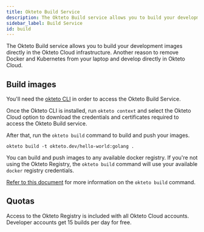 ```yaml
---
title: Okteto Build Service
description: The Okteto Build service allows you to build your development images directly in the Okteto Cloud infrastructure
sidebar_label: Build Service
id: build
---
```



The Okteto Build service allows you to build your development images directly in the Okteto Cloud infrastructure. Another reason to remove Docker and Kubernetes from your laptop and develop directly in Okteto Cloud.

## Build images

You'll need the [okteto CLI](/docs/next/cloud/okteto-cli/) in order to access the Okteto Build Service.

Once the Okteto CLI is installed, run `okteto context` and select the Okteto Cloud option to download the credentials and certificates required to access the Okteto Build service.

After that, run the `okteto build` command to build and push your images.

```
okteto build -t okteto.dev/hello-world:golang .
```

You can build and push images to any available docker registry. If you're not using the Okteto Registry, the `okteto build` command will use your available `docker` registry credentials.

[Refer to this document](/docs/next/reference/cli/#build) for more information on the `okteto build` command.

## Quotas

Access to the Okteto Registry is included with all Okteto Cloud accounts. Developer accounts get 15 builds per day for free.
